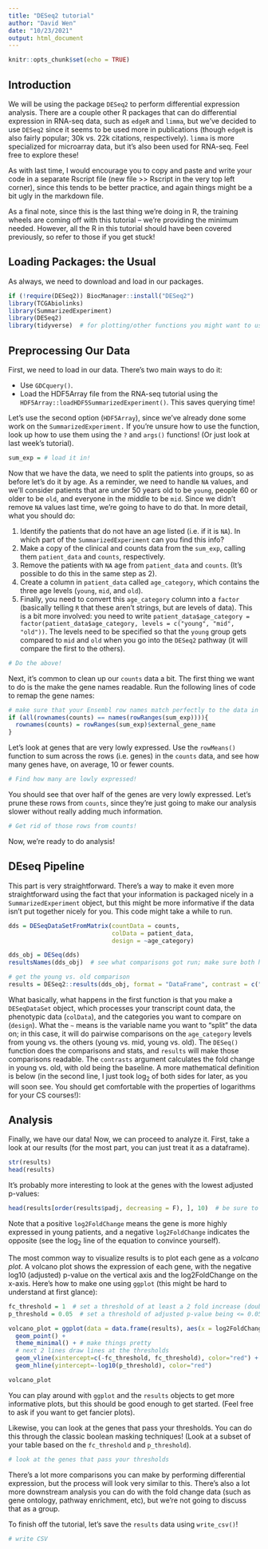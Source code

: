 ```yaml
---
title: "DESeq2 tutorial"
author: "David Wen"
date: "10/23/2021"
output: html_document
---
```


```r
knitr::opts_chunk$set(echo = TRUE)
```

## Introduction
We will be using the package `DESeq2` to perform differential expression analysis. There are a couple other R packages that can do differential expression in RNA-seq data, such as `edgeR` and `limma`, but we've decided to use `DESeq2` since it seems to be used more in publications (though `edgeR` is also fairly popular; 30k vs. 22k citations, respectively). `limma` is more specialized for microarray data, but it's also been used for RNA-seq. Feel free to explore these!

As with last time, I would encourage you to copy and paste and write your code in a separate Rscript file (new file >> Rscript in the very top left corner), since this tends to be better practice, and again things might be a bit ugly in the markdown file.

As a final note, since this is the last thing we're doing in R, the training wheels are coming off with this tutorial -- we're providing the minimum needed. However, all the R in this tutorial should have been covered previously, so refer to those if you get stuck!

## Loading Packages: the Usual

As always, we need to download and load in our packages.
```r
if (!require(DESeq2)) BiocManager::install("DESeq2")
library(TCGAbiolinks)
library(SummarizedExperiment)
library(DESeq2)
library(tidyverse)  # for plotting/other functions you might want to use
```

## Preprocessing Our Data
First, we need to load in our data. There's two main ways to do it:

* Use `GDCquery()`.
* Load the HDF5Array file from the RNA-seq tutorial using the `HDF5Array::loadHDF5SummarizedExperiment()`. This saves querying time!

Let's use the second option (`HDF5Array`), since we've already done some work on the `SummarizedExperiment.` If you're unsure how to use the function, look up how to use them using the `?` and `args()` functions! (Or just look at last week's tutorial).

```r
sum_exp = # load it in!
```

Now that we have the data, we need to split the patients into groups, so as before let's do it by age. As a reminder, we need to handle `NA` values, and we'll consider patients that are under 50 years old to be `young`, people 60 or older to be `old`, and everyone in the middle to be `mid`. Since we didn't remove `NA` values last time, we're going to have to do that. In more detail, what you should do:

1. Identify the patients that do not have an age listed (i.e. if it is `NA`). In which part of the `SummarizedExperiment` can you find this info?
2. Make a copy of the clinical and counts data from the `sum_exp`, calling them `patient_data` and `counts`, respectively.
3. Remove the patients with `NA` age from `patient_data` and `counts`. (It's possible to do this in the same step as 2).
4. Create a column in `patient_data` called `age_category`, which contains the three age levels (`young`, `mid`, and `old`).
5. Finally, you need to convert this `age_category` column into a `factor` (basically telling `R` that these aren't strings, but are levels of data). This is a bit more involved: you need to write `patient_data$age_category = factor(patient_data$age_category, levels = c("young", "mid", "old"))`. The levels need to be specified so that the `young` group gets compared to `mid` and `old` when you go into the `DESeq2` pathway (it will compare the first to the others).

```r
# Do the above!
```

Next, it's common to clean up our `counts` data a bit. The first thing we want to do is the make the gene names readable. Run the following lines of code to remap the gene names:

```r
# make sure that your Ensembl row names match perfectly to the data in rowRanges before replacing
if (all(rownames(counts) == names(rowRanges(sum_exp)))){
  rownames(counts) = rowRanges(sum_exp)$external_gene_name
}
```

Let's look at genes that are very lowly expressed. Use the `rowMeans()` function to sum across the rows (i.e. genes) in the `counts` data, and see how many genes have, on average, 10 or fewer counts.
```r
# Find how many are lowly expressed!
```

You should see that over half of the genes are very lowly expressed. Let's prune these rows from `counts`, since they're just going to make our analysis slower without really adding much information.

```r
# Get rid of those rows from counts!
```

Now, we're ready to do analysis!

## DEseq Pipeline

This part is very straightforward. There's a way to make it even more straightforward using the fact that your information is packaged nicely in a `SummarizedExperiment` object, but this might be more informative if the data isn't put together nicely for you. This code might take a while to run.
```r
dds = DESeqDataSetFromMatrix(countData = counts,
                             colData = patient_data,
                             design = ~age_category)

dds_obj = DESeq(dds)
resultsNames(dds_obj)  # see what comparisons got run; make sure both have young

# get the young vs. old comparison
results = DESeq2::results(dds_obj, format = "DataFrame", contrast = c("age_category", "young", "old"))
```

What basically, what happens in the first function is that you make a `DESeqDataSet` object, which processes your transcript count data, the phenotypic data (`colData`), and the categories you want to compare on (`design`). What the `~` means is the variable name you want to "split" the data on; in this case, it will do pairwise comparisons on the `age_category` levels from young vs. the others (young vs. mid, young vs. old). The `DESeq()` function does the comparisons and stats, and `results` will make those comparisons readable. The `contrasts` argument calculates the fold change in young vs. old, with old being the baseline. A more mathematical definition is below (in the second line, I just took $\log_2$ of both sides for later, as you will soon see. You should get comfortable with the properties of logarithms for your CS courses!):

\begin{align}
\text{fold change}_{x} &= \frac{\mathrm{counts}_\text{gene $x$, young}}{\mathrm{counts}_\text{gene $x$, old}} \\
\log_2 \text{fold change}_{x} &= \log_2 \mathrm{counts}_\text{gene $x$, young} - \log_2 \mathrm{counts}_\text{gene $x$, old}
\label{eq:log2fc}
\end{align}

## Analysis
Finally, we have our data! Now, we can proceed to analyze it. First, take a look at our results (for the most part, you can just treat it as a dataframe).
```r
str(results)
head(results)
```

It's probably more interesting to look at the genes with the lowest adjusted p-values:
```r
head(results[order(results$padj, decreasing = F), ], 10)  # be sure to understand what this is doing!
```

Note that a positive `log2FoldChange` means the gene is more highly expressed in young patients, and a negative `log2FoldChange` indicates the opposite (see the $\log_2$ line of the equation to convince yourself).

The most common way to visualize results is to plot each gene as a *volcano plot*. A volcano plot shows the expression of each gene, with the negative log10 (adjusted) p-value on the vertical axis and the log2FoldChange on the x-axis. Here's how to make one using `ggplot` (this might be hard to understand at first glance):

```r
fc_threshold = 1  # set a threshold of at least a 2 fold increase (double)
p_threshold = 0.05  # set a threshold of adjusted p-value being <= 0.05

volcano_plot = ggplot(data = data.frame(results), aes(x = log2FoldChange, y = -log10(padj))) + 
  geom_point() + 
  theme_minimal() + # make things pretty
  # next 2 lines draw lines at the thresholds
  geom_vline(xintercept=c(-fc_threshold, fc_threshold), color="red") + 
  geom_hline(yintercept=-log10(p_threshold), color="red")

volcano_plot
```

You can play around with `ggplot` and the `results` objects to get more informative plots, but this should be good enough to get started. (Feel free to ask if you want to get fancier plots).

Likewise, you can look at the genes that pass your thresholds. You can do this through the classic boolean masking techniques! (Look at a subset of your table based on the `fc_threshold` and `p_threshold`).
```r
# look at the genes that pass your thresholds
```

There's a lot more comparisons you can make by performing differential expression, but the process will look very similar to this. There's also a lot more downstream analysis you can do with the fold change data (such as gene ontology, pathway enrichment, etc), but we're not going to discuss that as a group. 

To finish off the tutorial, let's save the `results` data using `write_csv()`!

```r
# write CSV 
```
